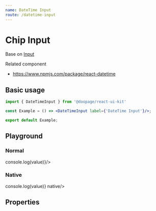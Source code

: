 ```yaml
---
name: DateTime Input
route: /datetime-input
---
```






# Chip Input
Base on [Input](https://huynhhuyhiep.github.io/doopage-react-ui-kit/input)

Related component
- https://www.npmjs.com/package/react-datetime

## Basic usage

```jsx
import { DateTimeInput } from '@doopage/react-ui-kit'

const Example = () => <DateTimeInput label={'DateTime Input'}/>;

export default Example;
```

## Playground

### Normal
<Playground>
    <DateTimeInput label={'DateTime Input'} onChange={value => console.log(value)}/>
</Playground>

### Native
<Playground>
    <DateTimeInput label={'Native Date Input'} onChange={value => console.log(value)} native/>
</Playground>

## Properties

<Props of={DateTimeInput} table/>
